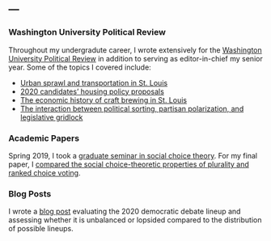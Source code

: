 ---
---

<link rel="stylesheet" href="styles.css" type="text/css">

### Washington University Political Review

Throughout my undergradute career, I wrote extensively for the [Washington University Political Review](http://www.wupr.org/author/michael-fogarty/) in addition to serving as editor-in-chief my senior year. Some of the topics I covered include:

* [Urban sprawl and transportation in St. Louis](http://www.wupr.org/2019/01/30/the-spread-of-the-sprawl/)
* [2020 candidates' housing policy proposals](http://www.wupr.org/2019/03/10/evaluating-candidates-housing-policy-proposals/)
* [The economic history of craft brewing in St. Louis](http://www.wupr.org/2019/05/23/st-louis-home-of-the-brews/)
* [The interaction between political sorting, partisan polarization, and legislative gridlock](http://www.wupr.org/2018/11/15/sorting-polarization-and-gridlock-policy-finds-a-way/)

### Academic Papers

Spring 2019, I took a [graduate seminar in social choice theory](https://pages.wustl.edu/calvert/ps-507-social-choice-theory). For my final paper, I [compared the social choice-theoretic properties of plurality and ranked choice voting](files/social_choice_theory.pdf).

### Blog Posts

I wrote a [blog post](https://michaelfogarty.github.io/debate-lineup/) evaluating the 2020 democratic debate lineup and assessing whether it is unbalanced or lopsided compared to the distribution of possible lineups.